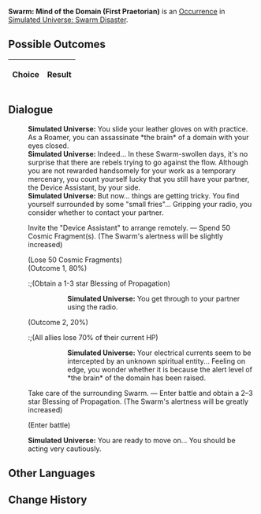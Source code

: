 {{Simulated Universe Event Infobox
|title         = Swarm: Mind of the Domain (First Praetorian)
|image         = Random Event 4.png
|type          =
|domains_su    = 
|domains_ext   = 
|domains_swarm = Swarm
|domains_gng   = 
|requirements  =
|prev          = {{tx}}
|next          = {{tx}}
|indexRewards  =
|characters    = 
}}
'''Swarm: Mind of the Domain (First Praetorian)''' is an [[Simulated Universe/Occurrence|Occurrence]] in [[Simulated Universe: Swarm Disaster]].

==Possible Outcomes==
{| class="article-table"
!Choice
!Result

|}

<!--
==Gameplay Notes==

-->
==Dialogue==
{{Dialogue Start}}
:'''Simulated Universe:''' You slide your leather gloves on with practice. As a Roamer, you can assassinate *the brain* of a domain with your eyes closed.
:'''Simulated Universe:''' Indeed... In these Swarm-swollen days, it's no surprise that there are rebels trying to go against the flow. Although you are not rewarded handsomely for your work as a temporary mercenary, you count yourself lucky that you still have your partner, the Device Assistant, by your side.
:'''Simulated Universe:''' But now... things are getting tricky. You find yourself surrounded by some "small fries"... Gripping your radio, you consider whether to contact your partner.
:{{DIcon|Star}} Invite the "Device Assistant" to arrange remotely. &mdash; Spend 50 Cosmic Fragment(s). (The Swarm's alertness will be slightly increased)
:;(Lose 50 Cosmic Fragments)
:;(Outcome 1, 80%)
::;(Obtain a 1-3 star Blessing of Propagation)
:::'''Simulated Universe:''' You get through to your partner using the radio.
:;(Outcome 2, 20%)
::;(All allies lose 70% of their current HP)
:::'''Simulated Universe:''' Your electrical currents seem to be intercepted by an unknown spiritual entity... Feeling on edge, you wonder whether it is because the alert level of *the brain* of the domain has been raised.
:{{DIcon|Star}} Take care of the surrounding Swarm. &mdash; Enter battle and obtain a 2&ndash;3 star Blessing of Propagation. (The Swarm's alertness will be greatly increased)
:;(Enter battle)
::{{Enemy List|Juvenile Sting*4/}}
:'''Simulated Universe:''' You are ready to move on... You should be acting very cautiously.
{{Dialogue End}}

==Other Languages==
{{Other Languages
|en   = Swarm: Mind of the Domain (First Praetorian)
|zhs  = 虫潮•区域脑体（一级卫戍）
|zht  = 蟲潮•區域腦體（一級衛戍）
|ja   = {{Rubi|虫|むし}}の{{Rubi|潮|しお}}・{{Rubi|区域脳|くいきのう}}（{{Rubi|一級守備|いっきゅうしゅび}}）
|ko   = 곤충 파도•구역 두뇌체(1급 경비)
|es   = Enjambre: Mente de zona (primer pretoriano)
|fr   = Esprit de la Zone de l'Essaim (premier prétorien)
|ru   = Жужжание: Разум зоны (гарнизон ур. 1)
|th   = คลื่นแมลง: มันสมองแห่งอาณาเขต (กองกำลังระดับ 1)
|vi   = Côn Trùng - Khu Vực Đầu Não (Cảnh Vệ Cấp 1)
|de   = Der Schwarm: Gehirn der Region (Garnisonsstufe 1)
|id   = Swarm: Otak dari Zona (Garnisun Tingkat 1)
|pt   = Enxame: Mente do Domínio (Primeiro Pretoriano)
}}

==Change History==
{{Change History|1.0}}
